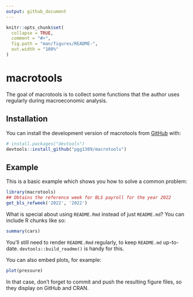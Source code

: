 ```yaml
---
output: github_document
---
```


<!-- README.md is generated from README.Rmd. Please edit that file -->

```r
knitr::opts_chunk$set(
  collapse = TRUE,
  comment = "#>",
  fig.path = "man/figures/README-",
  out.width = "100%"
)
```

# macrotools

<!-- badges: start -->
<!-- badges: end -->

The goal of macrotools is to collect some functions that the author uses regularly during macroeconomic analysis. 

## Installation

You can install the development version of macrotools from [GitHub](https://github.com/) with:

``` r
# install.packages("devtools")
devtools::install_github("pgg1309/macrotools")
```

## Example

This is a basic example which shows you how to solve a common problem:

```r
library(macrotools)
## Obtains the reference week for BLS payroll for the year 2022
get_bls_refweek('2022', '2022')
```

What is special about using `README.Rmd` instead of just `README.md`? You can include R chunks like so:

```r
summary(cars)
```

You'll still need to render `README.Rmd` regularly, to keep `README.md` up-to-date. `devtools::build_readme()` is handy for this.

You can also embed plots, for example:

```r
plot(pressure)
```

In that case, don't forget to commit and push the resulting figure files, so they display on GitHub and CRAN.
